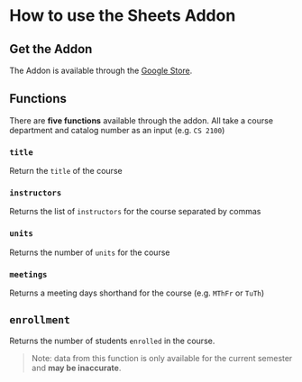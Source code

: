 # How to use the Sheets Addon

## Get the Addon

The Addon is available through the [Google Store](). 

## Functions

There are **five functions** available through the addon. All take a course department and catalog number as an input (e.g. `CS 2100`)

### `title`

Return the `title` of the course

### `instructors`

Returns the list of `instructors` for the course separated by commas

### `units`

Returns the number of `units` for the course 

### `meetings` 

Returns a meeting days shorthand for the course (e.g. `MThFr` or `TuTh`)

## `enrollment`

Returns the number of students `enrolled` in the course. 

> Note: data from this function is only available for the current semester and **may be inaccurate**.
